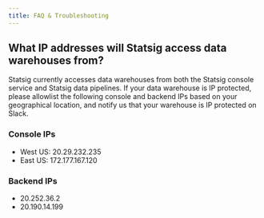 ```yaml
---
title: FAQ & Troubleshooting
---
```


## What IP addresses will Statsig access data warehouses from?

Statsig currently accesses data warehouses from both the Statsig console service and Statsig data pipelines. If your data warehouse is IP protected, please allowlist the following console and backend IPs based on your geographical location, and notify us that your warehouse is IP protected on Slack.

### Console IPs

- West US: 20.29.232.235
- East US: 172.177.167.120

### Backend IPs

- 20.252.36.2
- 20.190.14.199 
